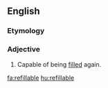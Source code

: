 ==English==

===Etymology===
{{suffix|refill|able}}

===Adjective===
{{en-adj|-}}

# Capable of being [[fill]]ed again.

[[fa:refillable]]
[[hu:refillable]]